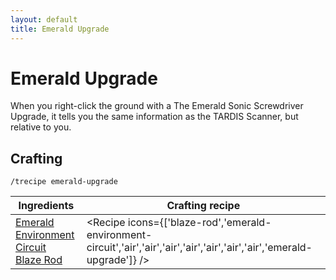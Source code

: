 ```yaml
---
layout: default
title: Emerald Upgrade
---
```



Emerald Upgrade
===================

When you right-click the ground with a The Emerald Sonic Screwdriver Upgrade, it tells you the same information as the TARDIS Scanner, but relative to you.

## Crafting

`/trecipe emerald-upgrade`

| Ingredients | Crafting recipe |
| ----------- | --------------- |
| [Emerald Environment Circuit](/recipes/sonic-circuits/emerald-environment-circuit)<br/>[Blaze Rod](https://minecraft.wiki/w/Blaze_Rod) | <Recipe icons={['blaze-rod','emerald-environment-circuit','air','air','air','air','air','air','air','emerald-upgrade']} /> |
